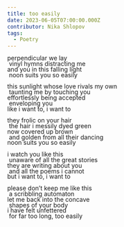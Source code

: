 ```yaml
---
title: too easily
date: 2023-06-05T07:00:00.000Z
contributor: Nika Shlopov
tags:
  - Poetry
---
```

<p style="line-height: 0.8rem;">
perpendicular we lay<br />
&nbsp;vinyl hymns distracting me<br />
and you in this falling light<br />
&nbsp;noon suits you so easily
</p>

 <p style="line-height: 0.8rem;">
this sunlight whose love rivals my own<br />
&nbsp;taunting me by touching you<br />
effortlessly being accepted<br />
&nbsp;enveloping you <br />
like i want to, i want to
</p>

<p style="line-height: 0.8rem;">
they frolic on your hair<br />
&nbsp;the hair i messily dyed green<br />
now covered up brown <br />
&nbsp;and golden from all their dancing<br />
noon suits you so easily
</p>

<p style="line-height: 0.8rem;">
i watch you like this<br />
&nbsp;unaware of all the great stories <br />
they are writing about you<br />
&nbsp;and all the poems i cannot<br />
but i want to, i want to
</p>

<p style="line-height: 0.8rem;">
please don’t keep me like this<br />
&nbsp;a scribbling automaton  <br />
let me back into the concave <br />
&nbsp;shapes of your body<br />
i have felt unfettered<br />
&nbsp;for far too long, too easily
</p>